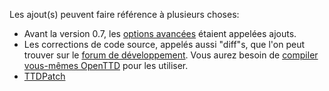 Les ajout(s) peuvent faire référence à plusieurs choses:

* Avant la version 0.7, les [[fr/Archive/Manual/Settings/Options avancées|options avancées]] étaient appelées ajouts.
* Les corrections de code source, appelés aussi "diff"s, que l'on peut trouver sur le [http://tt-forums.net/viewforum.php?f=33 forum de développement]. Vous aurez besoin de [[:Category:fr/Compiler OpenTTD|compiler vous-mêmes OpenTTD]] pour les utiliser.
* [http://ttdpatch.net TTDPatch]